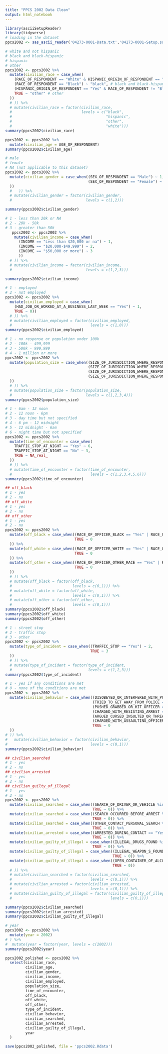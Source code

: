 ```yaml
---
title: "PPCS 2002 Data Clean"
output: html_notebook
---
```


```r
library(asciiSetupReader)
library(tidyverse)
# loading in the dataset
ppcs2002 <- sas_ascii_reader('04273-0001-Data.txt','04273-0001-Setup.sas')
```

```r
# white and not hispanic
# black and black-hispanic
# hispanic
# other
ppcs2002 <- ppcs2002 %>% 
  mutate(civilian_race = case_when(
    (RACE_OF_RESPONDENT == "White" & HISPANIC_ORIGIN_OF_RESPONDENT == "No") ~ "white", # white and not hispanic
    (RACE_OF_RESPONDENT == "Black") ~ "black", # black and black-hispanic
    (HISPANIC_ORIGIN_OF_RESPONDENT == "Yes" & RACE_OF_RESPONDENT != "Black") ~ "hispanic", # hispanic
    TRUE ~ "other" # other
  ))
  # )) %>%
  # mutate(civilian_race = factor(civilian_race, 
  #                               levels = c("black",
  #                                          "hispanic",
  #                                          "other",
  #                                          "white")))
summary(ppcs2002$civilian_race)
```

```r
ppcs2002 <- ppcs2002 %>% 
  mutate(civilian_age = AGE_OF_RESPONDENT)
summary(ppcs2002$civilian_age)
```

```r
# male
# female
# NA (not applicable to this dataset)
ppcs2002 <- ppcs2002 %>%
  mutate(civilian_gender = case_when((SEX_OF_RESPONDENT == "Male") ~ 1,
                                     (SEX_OF_RESPONDENT == "Female") ~ 2
  ))
  #   )) %>%
  # mutate(civilian_gender = factor(civilian_gender,
  #                                 levels = c(1,2)))

summary(ppcs2002$civilian_gender)
```

```r
# 1 - less than 20k or NA
# 2 - 20k - 50k
# 3 - greater than 50k
   ppcs2002 <- ppcs2002 %>%
    mutate(civilian_income = case_when(
      (INCOME == "Less than $20,000 or na") ~ 1,  
      (INCOME == "$20,000-$49,999") ~ 2, 
      (INCOME == "$50,000 or more") ~ 3
      ))
  # )) %>%
  # mutate(civilian_income = factor(civilian_income,
  #                                 levels = c(1,2,3)))

summary(ppcs2002$civilian_income)
```

```r
# 1 - employed
# 2 - not employed
ppcs2002 <- ppcs2002 %>%
  mutate(civilian_employed = case_when(
    (HAD_JOB_OR_WORKED_AT_A_BUSINESS_LAST_WEEK == "Yes") ~ 1,
    TRUE ~ 0))
  # )) %>%
  # mutate(civilian_employed = factor(civilian_employed,
  #                                   levels = c(1,0)))
summary(ppcs2002$civilian_employed)
```

```r
# 1 - no response or population under 100k
# 2 - 100k - 499,999
# 3 - 500k - 999,999
# 4 - 1 million or more
ppcs2002 <- ppcs2002 %>%
  mutate(population_size = case_when((SIZE_OF_JURISDICTION_WHERE_RESPONDENT_RESIDED == "Under 100,000/not in a place") ~ 1,
                                     (SIZE_OF_JURISDICTION_WHERE_RESPONDENT_RESIDED == "100,000-499,999") ~ 2,
                                     (SIZE_OF_JURISDICTION_WHERE_RESPONDENT_RESIDED == "500,000-999,999") ~ 3,
                                     (SIZE_OF_JURISDICTION_WHERE_RESPONDENT_RESIDED == "1 million or more") ~ 4
  ))
  # )) %>%
  # mutate(population_size = factor(population_size,
  #                                 levels = c(1,2,3,4)))
summary(ppcs2002$population_size)
```

```r
# 1 - 6am - 12 noon
# 2 - 12 noon - 6pm 
# 3 - day time but not specified
# 4 - 6 pm - 12 midnight
# 5 - 12 midnight - 6am 
# 6 - night time but not specified
ppcs2002 <- ppcs2002 %>%
  mutate(time_of_encounter = case_when(
    TRAFFIC_STOP_AT_NIGHT == "Yes" ~ 6,
    TRAFFIC_STOP_AT_NIGHT == "No" ~ 3,
    TRUE ~ NA_real_
  ))
  # )) %>%
  # mutate(time_of_encounter = factor(time_of_encounter,
  #                                   levels = c(1,2,3,4,5,6)))
summary(ppcs2002$time_of_encounter)
```

```r
## off_black
# 1 - yes
# 2 - no
## off_white
# 1 - yes
# 2 - no
## off_other
# 1 - yes
# 2 - no
ppcs2002 <- ppcs2002 %>%
  mutate(off_black = case_when((RACE_OF_OFFICER_BLACK == "Yes" | RACE_OF_OFFICERS == "Mostly black") ~ 1,
                               TRUE ~ 0
  )) %>%
  mutate(off_white = case_when((RACE_OF_OFFICER_WHITE == "Yes" | RACE_OF_OFFICERS == "Mostly white") ~ 1,
                               TRUE ~ 0
  )) %>% 
  mutate(off_other = case_when((RACE_OF_OFFICER_OTHER_RACE == "Yes" | RACE_OF_OFFICERS %in% c("Mostly some other race","Equal number of each race")) ~ 1,
                               TRUE ~ 0
  ))
  # )) %>%
  # mutate(off_black = factor(off_black,
  #                           levels = c(0,1))) %>%
  # mutate(off_white = factor(off_white,
  #                           levels = c(0,1))) %>%
  # mutate(off_other = factor(off_other,
  #                           levels = c(0,1)))
summary(ppcs2002$off_black)
summary(ppcs2002$off_white)
summary(ppcs2002$off_other)
```

```r
# 1 - street stop
# 2 - traffic stop
# 3 - other
ppcs2002 <- ppcs2002 %>%
  mutate(type_of_incident = case_when((TRAFFIC_STOP == "Yes") ~ 2,
                                      TRUE ~ 3
  ))
  # )) %>%
  # mutate(type_of_incident = factor(type_of_incident,
  #                                  levels = c(1,2,3)))
summary(ppcs2002$type_of_incident)
```

```r
# 1 - yes if any conditions are met
# 0 - none of the conditions are met
ppcs2002 <- ppcs2002 %>%
  mutate(civilian_behavior = case_when((DISOBEYED_OR_INTERFERED_WITH_POLICE == "Yes") ~ 1,
                                       (TRIED_TO_GET_AWAY_FROM_POLICE == "Yes") ~ 1,
                                       (PUSHED_GRABBED_OR_HIT_OFFICER == "Yes") ~ 1,
                                       (CHARGED_WITH_RESISTING_ARREST == "Yes") ~ 1,
                                       (ARGUED_CURSED_INSULTED_OR_THREATENED_POLICE == "Yes") ~ 1,
                                       (CHARGED_WITH_ASSAULTING_OFFICER == "Yes") ~ 1,
                                       TRUE ~ 0
  ))
# )) %>%
#   mutate(civilian_behavior = factor(civilian_behavior,
#                                     levels = c(0,1)))
summary(ppcs2002$civilian_behavior)
```

```r
## civilian_searched
# 1 - yes
# 2 - no
## civilian_arrested
# 1 - yes
# 2 - no
## civilian_guilty_of_illegal
# 1 - yes
# 2 - no
ppcs2002 <- ppcs2002 %>%
  mutate(civilian_searched = case_when((SEARCH_OF_DRIVER_OR_VEHICLE %in% c("Yes")) ~ 1,
                                       TRUE ~ 0)) %>%
  mutate(civilian_searched = case_when((SEARCH_OCCURRED_BEFORE_ARREST %in% c("Yes")) ~ 1,
                                       TRUE ~ 0)) %>%
  mutate(civilian_searched = case_when((OTHER_CONTACT_PERSONAL_SEARCH %in% c("Yes")) ~ 1,
                                       TRUE ~ 0)) %>%
  mutate(civilian_arrested = case_when((ARRESTED_DURING_CONTACT == "Yes") ~ 1,
                                       TRUE ~ 0)) %>%
  mutate(civilian_guilty_of_illegal = case_when((ILLEGAL_DRUGS_FOUND %in% c("Yes")) ~ 1,
                                       TRUE ~ 0)) %>%
  mutate(civilian_guilty_of_illegal = case_when((ILLEGAL_WEAPON_S_FOUND %in% c("Yes")) ~ 1,
                                                TRUE ~ 0)) %>%
  mutate(civilian_guilty_of_illegal = case_when((OPEN_CONTAINER_OF_ALCOHOL_FOUND %in% c("Yes")) ~ 1,
                                                TRUE ~ 0))
  # )) %>%
  # mutate(civilian_searched = factor(civilian_searched,
  #                                   levels = c(0,1))) %>%
  # mutate(civilian_arrested = factor(civilian_arrested,
  #                                   levels = c(0,1))) %>%
  # mutate(civilian_guilty_of_illegal = factor(civilian_guilty_of_illegal,
  #                                            levels = c(0,1)))

summary(ppcs2002$civilian_searched)
summary(ppcs2002$civilian_arrested)
summary(ppcs2002$civilian_guilty_of_illegal)
```

```r
# year 
ppcs2002 <- ppcs2002 %>%
  mutate(year = 2002)
# ) %>%
#  mutate(year = factor(year, levels = c(2002)))
summary(ppcs2002$year)
```

```r
ppcs2002_polished <- ppcs2002 %>%
  select(civilian_race,
         civilian_age,
         civilian_gender,
         civilian_income,
         civilian_employed,
         population_size,
         time_of_encounter,
         off_black,
         off_white,
         off_other,
         type_of_incident,
         civilian_behavior,
         civilian_searched,
         civilian_arrested,
         civilian_guilty_of_illegal,
         year
  )

save(ppcs2002_polished, file = 'ppcs2002.Rdata')
```
